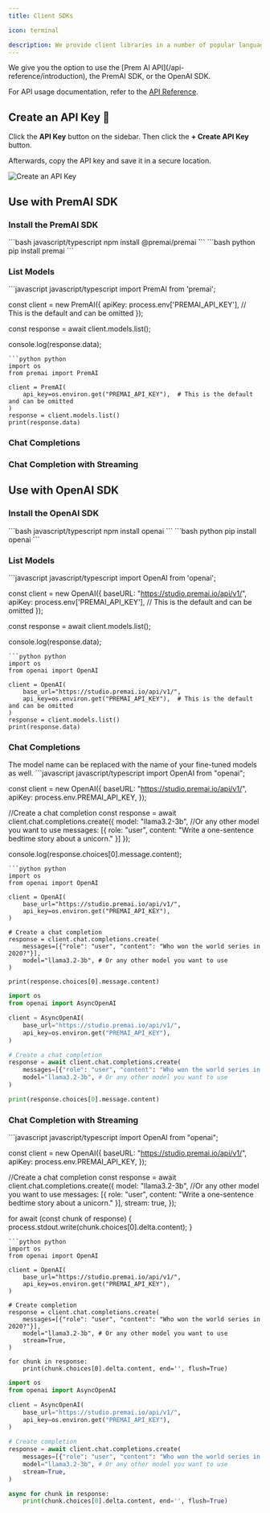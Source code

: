 ```yaml
---
title: Client SDKs

icon: terminal

description: We provide client libraries in a number of popular languages that make it easier to work with the PremAI API.
---
```


<Note>
We give you the option to use the [Prem AI API](/api-reference/introduction), the PremAI SDK, or the OpenAI SDK.

For API usage documentation, refer to the [API Reference](/api-reference/introduction).
</Note>

## Create an API Key 🔑

Click the **API Key** button on the sidebar. Then click the **+ Create API Key** button.

Afterwards, copy the API key and save it in a secure location.

<img
  src="https://static.premai.io/prem-saas-docs/get-started/quickstart-guide/create-api-key.gif"
  alt="Create an API Key"
/>

## Use with PremAI SDK

### Install the PremAI SDK
<CodeGroup>
```bash javascript/typescript
npm install @premai/premai
```
```bash python
pip install premai
```
</CodeGroup>

### List Models
<CodeGroup>
```javascript javascript/typescript
import PremAI from 'premai';

const client = new PremAI({
  apiKey: process.env['PREMAI_API_KEY'], // This is the default and can be omitted
});

const response = await client.models.list();

console.log(response.data);
```
```python python
import os
from premai import PremAI

client = PremAI(
    api_key=os.environ.get("PREMAI_API_KEY"),  # This is the default and can be omitted
)
response = client.models.list()
print(response.data)
```
</CodeGroup>


### Chat Completions

<PremChatCompletions/>

### Chat Completion with Streaming

<PremChatCompletionsStreaming/>

## Use with OpenAI SDK

### Install the OpenAI SDK
<CodeGroup>
```bash javascript/typescript
npm install openai
```
```bash python
pip install openai
```
</CodeGroup>

### List Models
<CodeGroup>
```javascript javascript/typescript
import OpenAI from 'openai';

const client = new OpenAI({
  baseURL: "https://studio.premai.io/api/v1/",
  apiKey: process.env['PREMAI_API_KEY'], // This is the default and can be omitted
});

const response = await client.models.list();

console.log(response.data);
```
```python python
import os
from openai import OpenAI

client = OpenAI(
    base_url="https://studio.premai.io/api/v1/",
    api_key=os.environ.get("PREMAI_API_KEY"),  # This is the default and can be omitted
)
response = client.models.list()
print(response.data)
```
</CodeGroup>

### Chat Completions
<Note>
The model name can be replaced with the name of your fine-tuned models as well.
</Note>
<CodeGroup>
```javascript javascript/typescript
import OpenAI from "openai";

const client = new OpenAI({
    baseURL: "https://studio.premai.io/api/v1/",
    apiKey: process.env.PREMAI_API_KEY,
});

//Create a chat completion
const response = await client.chat.completions.create({
    model: "llama3.2-3b", //Or any other model you want to use
    messages: [{ role: "user", content: "Write a one-sentence bedtime story about a unicorn." }]
});

console.log(response.choices[0].message.content);
```
```python python
import os
from openai import OpenAI

client = OpenAI(
    base_url="https://studio.premai.io/api/v1/",
    api_key=os.environ.get("PREMAI_API_KEY"),
)

# Create a chat completion
response = client.chat.completions.create(
    messages=[{"role": "user", "content": "Who won the world series in 2020?"}],
    model="llama3.2-3b", # Or any other model you want to use
)

print(response.choices[0].message.content)
```
```python python (async)
import os
from openai import AsyncOpenAI

client = AsyncOpenAI(
    base_url="https://studio.premai.io/api/v1/",
    api_key=os.environ.get("PREMAI_API_KEY"),
)

# Create a chat completion
response = await client.chat.completions.create(
    messages=[{"role": "user", "content": "Who won the world series in 2020?"}],
    model="llama3.2-3b", # Or any other model you want to use
)

print(response.choices[0].message.content)
```
</CodeGroup>

### Chat Completion with Streaming
<CodeGroup>
```javascript javascript/typescript
import OpenAI from "openai";

const client = new OpenAI({
    baseURL: "https://studio.premai.io/api/v1/",
    apiKey: process.env.PREMAI_API_KEY,
});

//Create a chat completion
const response = await client.chat.completions.create({
    model: "llama3.2-3b", //Or any other model you want to use
    messages: [{ role: "user", content: "Write a one-sentence bedtime story about a unicorn." }],
    stream: true,
});

for await (const chunk of response) {
    process.stdout.write(chunk.choices[0].delta.content);
}
```
```python python
import os
from openai import OpenAI

client = OpenAI(
    base_url="https://studio.premai.io/api/v1/",
    api_key=os.environ.get("PREMAI_API_KEY"),
)

# Create completion
response = client.chat.completions.create(
    messages=[{"role": "user", "content": "Who won the world series in 2020?"}],
    model="llama3.2-3b", # Or any other model you want to use
    stream=True,
)

for chunk in response:
    print(chunk.choices[0].delta.content, end='', flush=True)
```
```python python (async)
import os
from openai import AsyncOpenAI

client = AsyncOpenAI(
    base_url="https://studio.premai.io/api/v1/",
    api_key=os.environ.get("PREMAI_API_KEY"),
)

# Create completion
response = await client.chat.completions.create(
    messages=[{"role": "user", "content": "Who won the world series in 2020?"}],
    model="llama3.2-3b", # Or any other model you want to use
    stream=True,
)

async for chunk in response:
    print(chunk.choices[0].delta.content, end='', flush=True)
```
</CodeGroup>
